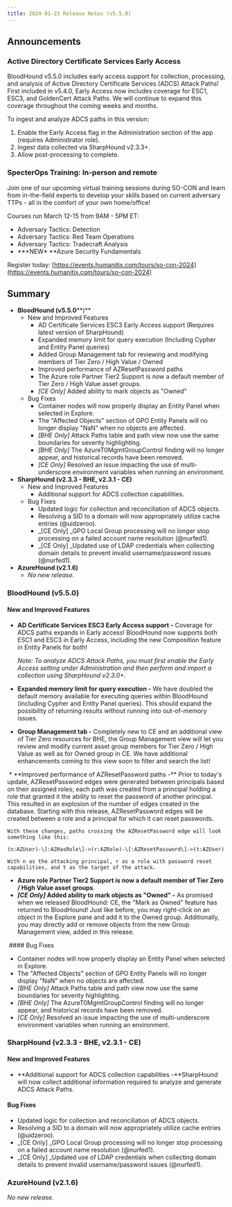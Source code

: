 ```yaml
---
title: 2024-01-23 Release Notes (v5.5.0)
---
```


## Announcements

### Active Directory Certificate Services Early Access

BloodHound v5.5.0 includes early access support for collection, processing, and analysis of Active Directory Certificate Services (ADCS) Attack Paths! First included in v5.4.0, Early Access now includes coverage for ESC1, ESC3, and GoldenCert Attack Paths. We will continue to expand this coverage throughout the coming weeks and months.

To ingest and analyze ADCS paths in this version:

1.  Enable the Early Access flag in the Administration section of the app (requires Administrator role).
2.  Ingest data collected via SharpHound v2.3.3+.
3.  Allow post-processing to complete.

### SpecterOps Training: In-person and remote

Join one of our upcoming virtual training sessions during SO-CON and learn from in-the-field experts to develop your skills based on current adversary TTPs - all in the comfort of your own home/office!

Courses run March 12-15 from 9AM - 5PM ET:

* Adversary Tactics: Detection
* Adversary Tactics: Red Team Operations
* Adversary Tactics: Tradecraft Analysis
* **\*NEW\* **Azure Security Fundamentals

Register today: [https://events.humanitix.com/tours/so-con-2024](https://events.humanitix.com/tours/so-con-2024)

## Summary

* **BloodHound (v5.5.0****)**
    * New and Improved Features
        * AD Certificate Services ESC3 Early Access support (Requires latest version of SharpHound)
        * Expanded memory limit for query execution (Including Cypher and Entity Panel queries)
        * Added Group Management tab for reviewing and modifying members of Tier Zero / High Value / Owned
        * Improved performance of AZResetPassword paths
        * The Azure role Partner Tier2 Support is now a default member of Tier Zero / High Value asset groups.
        * _\[CE Only\]_ Added ability to mark objects as "Owned"
    * Bug Fixes
        * Container nodes will now properly display an Entity Panel when selected in Explore.
        * The "Affected Objects" section of GPO Entity Panels will no longer display "NaN" when no objects are affected.
        * _\[BHE Only\]_ Attack Paths table and path view now use the same boundaries for severity highlighting.
        * _\[BHE Only\]_ The AzureT0MgmtGroupControl finding will no longer appear, and historical records have been removed.
        * _\[CE Only\]_ Resolved an issue impacting the use of multi-underscore environment variables when running an environment.
* **SharpHound (v2.3.3 - BHE, v2.3.1 - CE)**
    * New and Improved Features
        * Additional support for ADCS collection capabilities.
    * Bug Fixes
        * Updated logic for collection and reconciliation of ADCS objects.
        * Resolving a SID to a domain will now appropriately utilize cache entries (@uidzeroo).
        * _\[CE Only\] _GPO Local Group processing will no longer stop processing on a failed account name resolution (@nurfed1).
        * _\[CE Only\] _Updated use of LDAP credentials when collecting domain details to prevent invalid username/password issues (@nurfed1).
* **AzureHound (v2.1.6)**
    * _No new release._

### BloodHound (v5.5.0)

#### New and Improved Features

* **AD Certificate Services ESC3 Early Access support -** Coverage for ADCS paths expands in Early access! BloodHound now supports both ESC1 and ESC3 in Early Access, including the new Composition feature in Entity Panels for both!

    _Note: To analyze ADCS Attack Paths, you must first enable the Early Access setting under Administration and then perform and import a collection using SharpHound v2.3.0+._
* **Expanded memory limit for query execution -** We have doubled the default memory available for executing queries within BloodHound (including Cypher and Entity Panel queries). This should expand the possibility of returning results without running into out-of-memory issues.
* **Group Management tab -** Completely new to CE and an additional view of Tier Zero resources for BHE, the Group Management view will let you review and modify current asset group members for Tier Zero / High Value as well as for Owned group in CE. We have additional enhancements coming to this view soon to filter and search the list!
<Frame>
  <img src="/hc/images/image-23.png" alt=""/>
</Frame>
* **Improved performance of AZResetPassword paths -** Prior to today's update, AZResetPassword edges were generated between principals based on their assigned roles; each path was created from a principal holding a role that granted it the ability to reset the password of another principal. This resulted in an explosion of the number of edges created in the database. Starting with this release, AZResetPassword edges will be created between a role and a principal for which it can reset passwords.

    With these changes, paths crossing the AZResetPassword edge will look something like this:

    (n:AZUser)-\[:AZHasRole\]->(r:AZRole)-\[:AZResetPassword\]->(t:AZUser)

    With n as the attacking principal, r as a role with password reset capabilities, and t as the target of the attack.
* **Azure role Partner Tier2 Support is now a default member of Tier Zero / High Value asset groups**.
* **_\[CE Only\]_ Added ability to mark objects as "Owned" -** As promised when we released BloodHound: CE, the "Mark as Owned" feature has returned to BloodHound! Just like before, you may right-click on an object in the Explore pane and add it to the Owned group. Additionally, you may directly add or remove objects from the new Group Management view, added in this release.
<Frame>
  <img src="/hc/images/image-24.png" alt=""/>
</Frame>
#### Bug Fixes

* Container nodes will now properly display an Entity Panel when selected in Explore.
* The "Affected Objects" section of GPO Entity Panels will no longer display "NaN" when no objects are affected.
* _\[BHE Only\]_ Attack Paths table and path view now use the same boundaries for severity highlighting.
* _\[BHE Only\]_ The AzureT0MgmtGroupControl finding will no longer appear, and historical records have been removed.
* _\[CE Only\]_ Resolved an issue impacting the use of multi-underscore environment variables when running an environment.

### SharpHound (v2.3.3 - BHE, v2.3.1 - CE)

#### New and Improved Features

* **Additional support for ADCS collection capabilities _-_**SharpHound will now collect additional information required to analyze and generate ADCS Attack Paths.

#### Bug Fixes

* Updated logic for collection and reconciliation of ADCS objects.
* Resolving a SID to a domain will now appropriately utilize cache entries (@uidzeroo).
* _\[CE Only\] _GPO Local Group processing will no longer stop processing on a failed account name resolution (@nurfed1).
* _\[CE Only\] _Updated use of LDAP credentials when collecting domain details to prevent invalid username/password issues (@nurfed1).

### AzureHound (v2.1.6)

_No new release._


